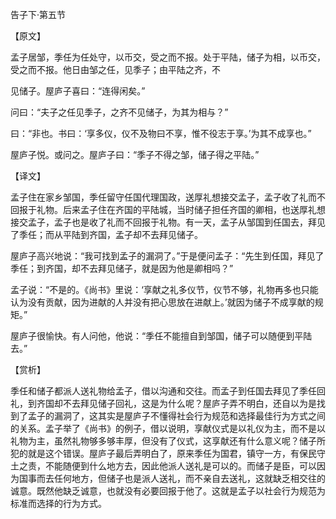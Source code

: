 

告子下·第五节

【原文】

孟子居邹，季任为任处守，以币交，受之而不报。处于平陆，储子为相，以币交，受之而不报。他日由邹之任，见季子；由平陆之齐，不

见储子。屋庐子喜曰：“连得闲矣。”

问曰：“夫子之任见季子，之齐不见储子，为其为相与？”

曰：“非也。书曰：‘享多仪，仪不及物曰不享，惟不役志于享。’为其不成享也。”

屋庐子悦。或问之。屋庐子曰：“季子不得之邹，储子得之平陆。”

【译文】

孟子住在家乡邹国，季任留守任国代理国政，送厚礼想接交孟子，孟子收了礼而不回报于礼物。后来孟子住在齐国的平陆城，当时储子担任齐国的卿相，也送厚礼想接交孟子，孟子也是收了礼而不回报于礼物。有一天，孟子从邹国到任国去，拜见了季任；而从平陆到齐国，孟子却不去拜见储子。

屋庐子高兴地说：“我可找到孟子的漏洞了。”于是便问孟子：“先生到任国，拜见了季任；到齐国，却不去拜见储子，就是因为他是卿相吗？”

孟子说：“不是的。《尚书》里说：‘享献之礼多仪节，仪节不够，礼物再多也只能认为没有贡献，因为进献的人并没有把心思放在进献上。’就因为储子不成享献的规矩。”

屋庐子很愉快。有人问他，他说：“季任不能擅自到邹国，储子可以随便到平陆去。”

【赏析】

季任和储子都派人送礼物给孟子，借以沟通和交往。而孟子到任国去拜见了季任回礼，到齐国却不去拜见储子回礼，这是为什么呢？屋庐子弄不明白，还自以为是找到了孟子的漏洞了，这其实是屋庐子不懂得社会行为规范和选择最佳行为方式之间的关系。孟子举了《尚书》的例子，借以说明，享献仪式是以礼仪为主，而不是以礼物为主，虽然礼物够多够丰厚，但没有了仪式，这享献还有什么意义呢？储子所犯的就是这个错误。屋庐子最后弄明白了，原来季任为国君，镇守一方，有保民守土之责，不能随便到什么地方去，因此他派人送礼是可以的。而储子是臣，可以因为国事而去任何地方，但储子也是派人送礼，而不亲自去送礼，这就缺乏相交往的诚意。既然他缺乏诚意，也就没有必要回报于他了。这就是孟子以社会行为规范为标准而选择的行为方式。

